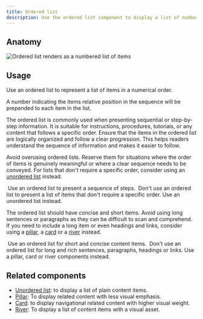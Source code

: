 ```yaml
---
title: Ordered list
description: Use the ordered list component to display a list of numbered items.
---
```



## Anatomy

![Ordered list renders as a numbered list of items](https://github.com/primer/brand/assets/912236/5cda0c94-c120-4fc6-8306-8b55012dee0a)

## Usage

Use an ordered list to represent a list of items in a numerical order.

A number indicating the items relative position in the sequence will be prepended to each item in the list.

The ordered list is commonly used when presenting sequential or step-by-step information. It is suitable for instructions, procedures, tutorials, or any content that follows a specific order. Ensure that the items in the ordered list are logically organized and follow a clear progression. This helps readers understand the sequence of information and makes it easier to follow.

Avoid overusing ordered lists. Reserve them for situations where the order of items is genuinely meaningful or where a clear sequence needs to be conveyed. For
lists that don't require a specific order, consider using an [unordered list](/components/UnorderedList) instead.

<DoDontContainer>
  <Do>
    <img
      src="https://github.com/primer/brand/assets/912236/40022d10-248f-45d5-acce-2917a72d7b12"
      alt=""
    />
    <Caption>Use an ordered list to present a sequence of steps.</Caption>
  </Do>
  <Dont>
    <img
      src="https://github.com/primer/brand/assets/912236/e9dd1ee2-cfa7-40d4-a8b6-2416cf99cdae"
      alt=""
    />
    <Caption>
      Don't use an ordered list to present a list of items that don't require a
      specific order. Use an unordered list instead.
    </Caption>
  </Dont>
</DoDontContainer>

The ordered list should have concise and short items. Avoid using long sentences or paragraphs as they can be difficult to scan and comprehend. If you need to include a long item or even headings and links, consider using a [pillar](/components/Pillar), a [card](/components/Card) or a [river](/components/River) instead.

<DoDontContainer>
  <Do>
    <img
      src="https://github.com/primer/brand/assets/912236/181f1cb9-05bc-4010-a80b-a978b7ffbe56"
      alt=""
    />
    <Caption>Use an ordered list for short and concise content items.</Caption>
  </Do>
  <Dont>
    <img
      src="https://github.com/primer/brand/assets/912236/28950f6a-d7f0-4d9d-bb70-02c062d309f3"
      alt=""
    />
    <Caption>
      Don't use an ordered list for long and rich sentences, paragraphs,
      headings or links. Use a pillar, card or river components instead.
    </Caption>
  </Dont>
</DoDontContainer>

## Related components

- [Unordered list](/components/UnorderedList): to display a list of plain content items.
- [Pillar](/components/Pillar): To display related content with less visual emphasis.
- [Card](/components/Card): to display navigational related content with higher visual weight.
- [River](/components/River): To display a list of content items with a visual asset.
